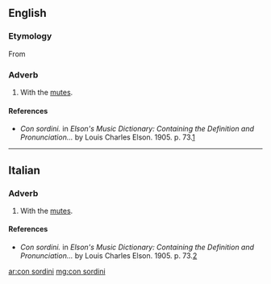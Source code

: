 ==English==

===Etymology===
From {{etyl|it|en}}

===Adverb===
{{head|en|adverb|head=[[con]] [[sordini]]}}

# {{label|en|music}} With the [[mute]]s.

====References====
* ''Con sordini.'' in ''Elson's Music Dictionary: Containing the Definition and Pronunciation...'' by Louis Charles Elson. 1905. p. 73.[http://books.google.com/books?id=f10NAAAAIAAJ&pg=PA244&lpg=PA244&dq=sordini+music&source=web&ots=bD-E6ZkgAk&sig=ClRMhhM8gwTZ5i3bSZsCNkFtdCk#PPA73,M1]

----

==Italian==

===Adverb===
{{head|it|adverb|head=[[con]] [[sordini]]}}

# {{label|it|music}} With the [[mute]]s.

====References====
* ''Con sordini.'' in ''Elson's Music Dictionary: Containing the Definition and Pronunciation...'' by Louis Charles Elson. 1905. p. 73.[http://books.google.com/books?id=f10NAAAAIAAJ&pg=PA244&lpg=PA244&dq=sordini+music&source=web&ots=bD-E6ZkgAk&sig=ClRMhhM8gwTZ5i3bSZsCNkFtdCk#PPA73,M1]

[[ar:con sordini]]
[[mg:con sordini]]
